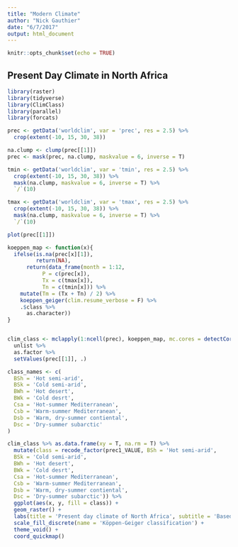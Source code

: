 ```yaml
---
title: "Modern Climate"
author: "Nick Gauthier"
date: "6/7/2017"
output: html_document
---
```


```r
knitr::opts_chunk$set(echo = TRUE)
```

## Present Day Climate in North Africa
```r
library(raster)
library(tidyverse)
library(ClimClass)
library(parallel)
library(forcats)
```


```r
prec <- getData('worldclim', var = 'prec', res = 2.5) %>%
  crop(extent(-10, 15, 30, 38))

na.clump <- clump(prec[[1]])
prec <- mask(prec, na.clump, maskvalue = 6, inverse = T)

tmin <- getData('worldclim', var = 'tmin', res = 2.5) %>%
  crop(extent(-10, 15, 30, 38)) %>%
  mask(na.clump, maskvalue = 6, inverse = T) %>%
  `/`(10)

tmax <- getData('worldclim', var = 'tmax', res = 2.5) %>%
  crop(extent(-10, 15, 30, 38)) %>%
  mask(na.clump, maskvalue = 6, inverse = T) %>%
  `/`(10)

plot(prec[[1]])
```

```r
koeppen_map <- function(x){
  ifelse(is.na(prec[x][1]), 
         return(NA),
      return(data_frame(month = 1:12,
           P = c(prec[x]),
           Tx = c(tmax[x]),
           Tn = c(tmin[x])) %>%
    mutate(Tm = (Tx + Tn) / 2) %>%
    koeppen_geiger(clim.resume_verbose = F) %>%
    .$class %>%
      as.character))
}


clim_class <- mclapply(1:ncell(prec), koeppen_map, mc.cores = detectCores()) %>% 
  unlist %>%
  as.factor %>%
  setValues(prec[[1]], .)
```

```r
class_names <- c(
  BSh = 'Hot semi-arid',
  BSk = 'Cold semi-arid',
  BWh = 'Hot desert',
  BWk = 'Cold desrt',
  Csa = 'Hot-summer Mediterranean',
  Csb = 'Warm-summer Mediterranean',
  Dsb = 'Warm, dry-summer contiental',
  Dsc = 'Dry-summer subarctic'
)
```


```r
clim_class %>% as.data.frame(xy = T, na.rm = T) %>%
  mutate(class = recode_factor(prec1_VALUE, BSh = 'Hot semi-arid',
  BSk = 'Cold semi-arid',
  BWh = 'Hot desert',
  BWk = 'Cold desrt',
  Csa = 'Hot-summer Mediterranean',
  Csb = 'Warm-summer Mediterranean',
  Dsb = 'Warm, dry-summer contiental',
  Dsc = 'Dry-summer subarctic')) %>%
  ggplot(aes(x, y, fill = class)) +
  geom_raster() +
  labs(title = 'Present day climate of North Africa', subtitle = 'Based on WorldClim data') +
  scale_fill_discrete(name = 'Köppen-Geiger classification') +
  theme_void() +
  coord_quickmap()
```

